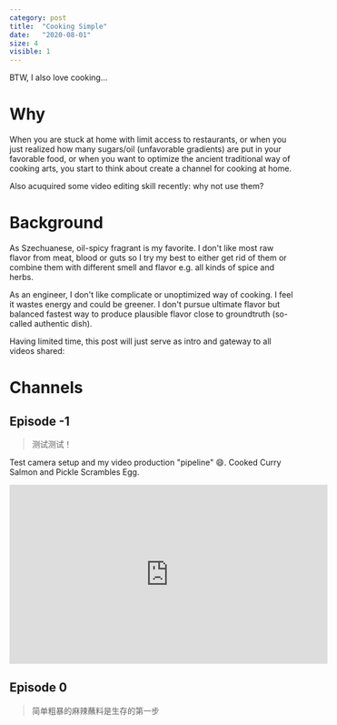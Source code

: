 ```yaml
---
category: post
title:  "Cooking Simple"
date:   "2020-08-01"
size: 4
visible: 1
---
```

BTW, I also love cooking...

# Why
When you are stuck at home with limit access to restaurants, or when you just realized how many sugars/oil (unfavorable gradients) are put in your favorable food, or when you want to optimize the ancient traditional way of cooking arts, you start to think about create a channel for cooking at home.

Also acuquired some video editing skill recently: why not use them?

# Background
As Szechuanese, oil-spicy fragrant is my favorite. I don't like most raw flavor from meat, blood or guts so I try my best to either get rid of them or combine them with different smell and flavor e.g. all kinds of spice and herbs.

As an engineer, I don't like complicate or unoptimized way of cooking. I feel it wastes energy and could be greener. I don't pursue ultimate flavor but balanced fastest way to produce plausible flavor close to groundtruth (so-called authentic dish).

Having limited time, this post will just serve as intro and gateway to all videos shared:

# Channels
## Episode -1
> 测试测试！
>

Test camera setup and my video production "pipeline" 😄. Cooked Curry Salmon and Pickle Scrambles Egg. 
<iframe width="560" height="315" src="https://www.youtube.com/embed/mvKeswBt5S4" frameborder="0" allow="accelerometer; autoplay; clipboard-write; encrypted-media; gyroscope; picture-in-picture" allowfullscreen></iframe>

## Episode 0
> 简单粗暴的麻辣蘸料是生存的第一步

<!-- Simply Rude Works in The Wild -->
<!-- Don't be afraid of MicroWave -->
<!-- Soul level chili oil, in 2 min -->

